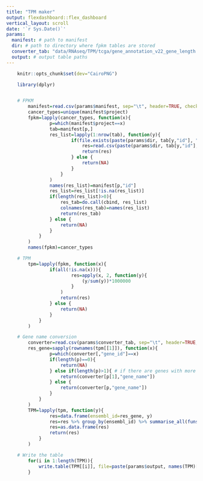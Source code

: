 ```yaml
---
title: "TPM maker"
output: flexdashboard::flex_dashboard
vertical_layout: scroll
date: '`r Sys.Date()`'
params:
  manifest: # path to manifest
  dir: # path to directory where fpkm tables are stored
  converter_tab: "data/RNAseq/TPM/tcga/gene_annotation_v22_gene_length.txt" # path to the converter tab
  output: # output table paths
---
```


```r
	knitr::opts_chunk$set(dev="CairoPNG")
```

```r
	library(dplyr)
```

```r

```	

```r
	# FPKM
		manifest=read.csv(params$manifest, sep="\t", header=TRUE, check.names=FALSE, stringsAsFactors=FALSE)
		cancer_types=unique(manifest$project)
		fpkm=lapply(cancer_types, function(x){
				p=which(manifest$project==x)
				tab=manifest[p,]
				res_list=lapply(1:nrow(tab), function(y){
						if(file.exists(paste(params$dir, tab[y,"id"], "/", gsub(".gz", "", tab[y,"filename"]), sep=""))){
							res=read.csv(paste(params$dir, tab[y,"id"], "/", gsub(".gz", "", tab[y,"filename"]), sep=""), sep="\t", header=FALSE, row.names=1, check.names=FALSE, stringsAsFactors=FALSE)
							return(res)
						} else {
							return(NA)
						}
					}
				)
				names(res_list)=manifest[p,"id"]
				res_list=res_list[!is.na(res_list)]
				if(length(res_list)>0){
					res_tab=do.call(cbind, res_list)
					colnames(res_tab)=names(res_list)
					return(res_tab)
				} else {
					return(NA)
				}
			}
		)
		names(fpkm)=cancer_types
```

```r
	# TPM
		tpm=lapply(fpkm, function(x){
				if(all(!is.na(x))){
						res=apply(x, 2, function(y){
							(y/sum(y))*1000000
						}
					)
					return(res)	
				} else {
					return(NA)
				}				
			}
		)
```

```r
	# Gene name conversion
		converter=read.csv(params$converter_tab, sep="\t", header=TRUE, check.names=FALSE, stringsAsFactors=FALSE)	
		res_gene=sapply(rownames(tpm[[1]]), function(x){
				p=which(converter[,"gene_id"]==x)
				if(length(p)==0){
					return(NA)
				} else if(length(p)>1){ # if there are genes with more outputs, select the first one
					return(converter[p[1],"gene_name"])
				} else {
					return(converter[p,"gene_name"])
				}
			}
		)	
		TPM=lapply(tpm, function(y){
				res=data.frame(ensembl_id=res_gene, y)
				res=res %>% group_by(ensembl_id) %>% summarise_all(funs(sum))
				res=as.data.frame(res)
				return(res)
			}
		)
```

```r
	# Write the table
		for(i in 1:length(TPM)){
			write.table(TPM[[i]], file=paste(params$output, names(TPM)[i], "_tpm.txt", sep=''), quote=FALSE, sep="\t", row.names=FALSE, col.names=TRUE)
		}	
```
